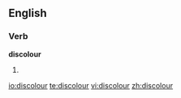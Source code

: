 ==English==

===Verb===
'''discolour'''

#{{alternative spelling of|[[discolor]]}}

[[io:discolour]]
[[te:discolour]]
[[vi:discolour]]
[[zh:discolour]]